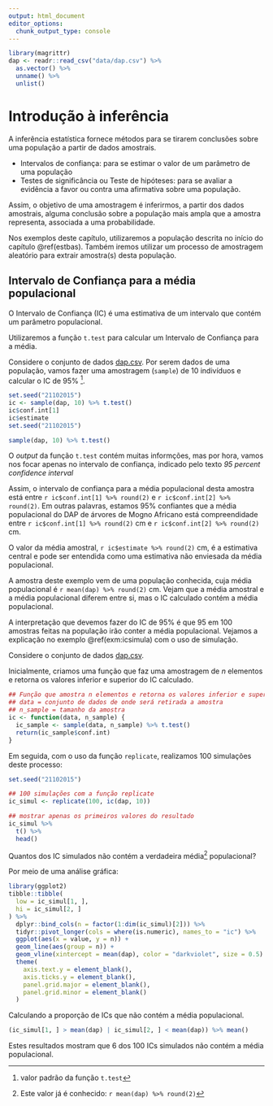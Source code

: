 ```yaml
---
output: html_document
editor_options: 
  chunk_output_type: console
---
```

```r
library(magrittr)
dap <- readr::read_csv("data/dap.csv") %>%
  as.vector() %>%
  unname() %>%
  unlist()
```



# Introdução à inferência

A inferência estatística fornece métodos para se tirarem conclusões sobre uma população a partir de dados amostrais.

* Intervalos de confiança: para se estimar o valor de um parâmetro de uma população
* Testes de significância ou Teste de hipóteses: para se avaliar a evidência a favor ou contra uma afirmativa sobre uma população. 

Assim, o objetivo de uma amostragem é inferirmos, a partir dos dados amostrais, alguma conclusão sobre a população mais ampla que a amostra representa, associada a uma probabilidade. 

Nos exemplos deste capítulo, utilizaremos a população descrita no início do capítulo \@ref(estbas). Também iremos utilizar um processo de amostragem aleatório para extrair amostra(s) desta população.


## Intervalo de Confiança para a média populacional

O Intervalo de Confiança (IC) é uma estimativa de um intervalo que contém um parâmetro populacional.

Utilizaremos a função `t.test` para calcular um Intervalo de Confiança para a média.


:::{.example #icm name="Intervalo de Confiança para a média"}

Considere o conjunto de dados [dap.csv](data/dap.csv). Por serem dados de uma população, vamos fazer uma amostragem (`sample`) de 10 indivíduos e calcular o IC de 95% ^[valor padrão da função `t.test`].



```r
set.seed("21102015")
ic <- sample(dap, 10) %>% t.test()
ic$conf.int[1]
ic$estimate
set.seed("21102015")
```

```r
sample(dap, 10) %>% t.test()
```

O *output* da função `t.test` contém muitas informções, mas por hora, vamos nos focar apenas no intervalo de confiança, indicado pelo texto *95 percent confidence interval*

Assim, o intervalo de confiança para a média populacional desta amostra está entre `r ic$conf.int[1] %>% round(2)` e `r ic$conf.int[2] %>% round(2)`. Em outras palavras, estamos 95% confiantes que a média populacional do DAP de árvores de Mogno Africano está compreendidade entre `r ic$conf.int[1] %>% round(2)` cm e `r ic$conf.int[2] %>% round(2)` cm.

O valor da média amostral, `r ic$estimate %>% round(2)` cm, é a estimativa central e pode ser entendida como uma estimativa não enviesada da média populacional. 

:::

A amostra deste exemplo vem de uma população conhecida, cuja média populacional é `r mean(dap) %>% round(2)` cm. Vejam que a média amostral e a média populacional diferem entre si, mas o IC calculado contém a média populacional. 

A interpretação que devemos fazer do IC de 95% é que 95 em 100 amostras feitas na população irão conter a média populacional. Vejamos a explicação no exemplo \@ref(exm:icsimula) com o uso de simulação.


:::{.example #icsimula name="Intervalo de Confiança para a média - simulações"}

Considere o conjunto de dados [dap.csv](data/dap.csv). 

Inicialmente, criamos uma função que faz uma amostragem de *n* elementos e retorna os valores inferior e superior do IC calculado. 



```r
## Função que amostra n elementos e retorna os valores inferior e superior do IC calculado
## data = conjunto de dados de onde será retirada a amostra
## n_sample = tamanho da amostra
ic <- function(data, n_sample) {
  ic_sample <- sample(data, n_sample) %>% t.test()
  return(ic_sample$conf.int)
}
```

Em seguida, com o uso da função `replicate`, realizamos 100 simulações deste processo:

```r
set.seed("21102015")
```

```r
## 100 simulações com a função replicate
ic_simul <- replicate(100, ic(dap, 10))

## mostrar apenas os primeiros valores do resultado
ic_simul %>%
  t() %>%
  head()
```

Quantos dos IC simulados não contém a verdadeira média^[Este valor já é conhecido: `r mean(dap) %>% round(2)`] populacional?




Por meio de uma análise gráfica:

```r

library(ggplot2)
tibble::tibble(
  low = ic_simul[1, ],
  hi = ic_simul[2, ]
) %>%
  dplyr::bind_cols(n = factor(1:dim(ic_simul)[2])) %>%
  tidyr::pivot_longer(cols = where(is.numeric), names_to = "ic") %>%
  ggplot(aes(x = value, y = n)) +
  geom_line(aes(group = n)) +
  geom_vline(xintercept = mean(dap), color = "darkviolet", size = 0.5) +
  theme(
    axis.text.y = element_blank(),
    axis.ticks.y = element_blank(),
    panel.grid.major = element_blank(),
    panel.grid.minor = element_blank()
  )
```

Calculando a proporção de ICs que não contém a média populacional.

```r
(ic_simul[1, ] > mean(dap) | ic_simul[2, ] < mean(dap)) %>% mean()
```

Estes resultados mostram que 6 dos 100 ICs simulados não contém a média populacional. 

:::
